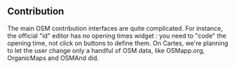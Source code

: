 ## Contribution

The main OSM contribution interfaces are quite complicated. For instance, the official "id" editor has no opening times widget : you need to "code" the opening time, not click on buttons to define them. On Cartes, we're planning to let the user change only a handful of OSM data, like OSMapp.org, OrganicMaps and OSMAnd did.
